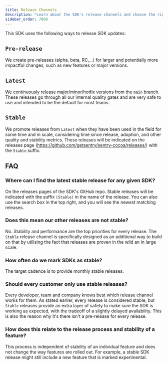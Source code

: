 ```yaml
---
title: Release Channels
description: "Learn about the SDK's release channels and choose the right one."
sidebar_order: 7000
---
```


This SDK uses the following ways to release SDK updates:

## `Pre-release`

We create pre-releases (alpha, beta, RC,…) for larger and potentially more impactful changes, such as new features or major versions.

## `Latest`

We continuously release major/minor/hotfix versions from the `main` branch. These releases go through all our internal quality gates and are very safe to use and intended to be the default for most teams.

## `Stable`

We promote releases from `Latest` when they have been used in the field for some time and in scale, considering time since release, adoption, and other quality and stability metrics. These releases will be indicated on the releases page (https://github.com/getsentry/sentry-cocoa/releases/) with the `Stable` suffix.

## FAQ

### Where can I find the latest stable release for any given SDK?

On the releases pages of the SDK's GitHub repo. Stable releases will be indicated with the suffix `(Stable)` in the name of the release. You can also use the search box in the top right, and you will see the newest matching releases.

### Does this mean our other releases are not stable?

No. Stability and performance are the top priorities for every release. The `Stable` release channel is specifically designed as an additional way to build on that by utilising the fact that releases are proven in the wild an in large scale.

### How often do we mark SDKs as stable?

The target cadence is to provide monthly stable releases.

### Should every customer only use stable releases?

Every developer, team and company knows best which release channel works for them. As stated earlier, every release is considered stable, but `Stable` releases provide an extra layer of safety to make sure the SDK is working as expected, with the tradeoff of a slightly delayed availability. This is also the reason why it's there isn't a pre-release for every release.

### How does this relate to the release process and stability of a feature?

This process is independent of stability of an individual feature and does not change the way features are rolled out. For example, a stable SDK release might still include a new feature that is marked experimental.
